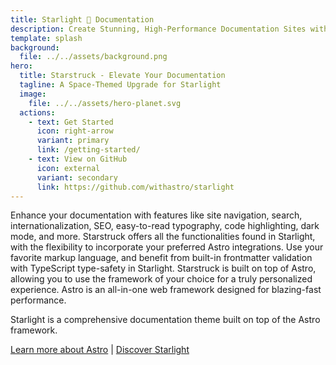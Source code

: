 ```yaml
---
title: Starlight 🌟 Documentation
description: Create Stunning, High-Performance Documentation Sites with Astro
template: splash
background:
  file: ../../assets/background.png
hero:
  title: Starstruck - Elevate Your Documentation
  tagline: A Space-Themed Upgrade for Starlight
  image:
    file: ../../assets/hero-planet.svg
  actions:
    - text: Get Started
      icon: right-arrow
      variant: primary
      link: /getting-started/
    - text: View on GitHub
      icon: external
      variant: secondary
      link: https://github.com/withastro/starlight
---
```



<CardGrid stagger>
	<Card title="Delightful Documentation" icon="open-book">
		Enhance your documentation with features like site navigation, search,
		internationalization, SEO, easy-to-read typography, code highlighting, dark
		mode, and more.
	</Card>
	<Card title="Powered by Starlight & Astro" icon="rocket">
		Starstruck offers all the functionalities found in Starlight, with the
		flexibility to incorporate your preferred Astro integrations.
	</Card>
	<Card title="Markdown, Markdoc, and MDX Support" icon="document">
		Use your favorite markup language, and benefit from built-in frontmatter
		validation with TypeScript type-safety in Starlight.
	</Card>
	<Card title="Bring Your Custom UI Components" icon="puzzle">
		Starstruck is built on top of Astro, allowing you to use the framework of
		your choice for a truly personalized experience.
	</Card>
</CardGrid>

<About title="Powered by Astro">
  Astro is an all-in-one web framework designed for blazing-fast performance.

Starlight is a comprehensive documentation theme built on top of the Astro framework.

[Learn more about Astro](https://astro.build/) |
[Discover Starlight](https://astro.build/)

</About>
